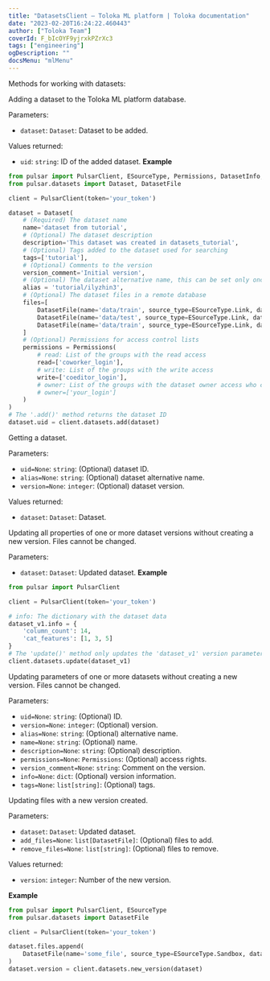 ```yaml
---
title: "DatasetsClient — Toloka ML platform | Toloka documentation"
date: "2023-02-20T16:24:22.460443"
author: ["Toloka Team"]
coverId: F_bIcOYF9yjrxkPZrXc3
tags: ["engineering"]
ogDescription: ""
docsMenu: "mlMenu"
---
```


Methods for working with datasets:

<Cut title="add(self, dataset)">

Adding a dataset to the Toloka ML platform database.

Parameters:

* `dataset`: `Dataset`: Dataset to be added.

Values returned:

* `uid`: `string`: ID of the added dataset.
**Example**

```py
from pulsar import PulsarClient, ESourceType, Permissions, DatasetInfo, RunInfo, ModelInfo
from pulsar.datasets import Dataset, DatasetFile

client = PulsarClient(token='your_token')

dataset = Dataset(
    # (Required) The dataset name
    name='dataset from tutorial',
    # (Optional) The dataset description
    description='This dataset was created in datasets_tutorial',
    # (Optional) Tags added to the dataset used for searching
    tags=['tutorial'],
    # (Optional) Comments to the version
    version_comment='Initial version',
    # (Optional) The dataset alternative name, this can be set only once and can't be changed
    alias = 'tutorial/ilyzhin3',
    # (Optional) The dataset files in a remote database
    files=[
        DatasetFile(name='data/train', source_type=ESourceType.Link, data_uri='s3.eu-central-1.amazonaws.com/BUCKET/dataset1'),
        DatasetFile(name='data/test', source_type=ESourceType.Link, data_uri='s3.eu-central-1.amazonaws.com/BUCKET/dataset2'),
        DatasetFile(name='data/train', source_type=ESourceType.Link, data_uri='s3.eu-central-1.amazonaws.com/BUCKET/readme'),
    ]
    # (Optional) Permissions for access control lists
    permissions = Permissions(
        # read: List of the groups with the read access
        read=['coworker_login'],
        # write: List of the groups with the write access
        write=['coeditor_login'],
        # owner: List of the groups with the dataset owner access who can edit the permissons, this is the dataset creator by default
        # owner=['your_login']
    )
)
# The '.add()' method returns the dataset ID
dataset.uid = client.datasets.add(dataset)
```

</Cut>

<Cut title="get(self, uid, alias, version)">

Getting a dataset.

Parameters:

* `uid=None`: `string`: (Optional) dataset ID.
* `alias=None`: `string`: (Optional) dataset alternative name.
* `version=None`: `integer`: (Optional) dataset version.

Values returned:

* `dataset`: `Dataset`: Dataset.

</Cut>

<Cut title="update(self, dataset)">

Updating all properties of one or more dataset versions without creating a new version. Files cannot be changed.

Parameters:

* `dataset`: `Dataset`: Updated dataset.
**Example**

```py
from pulsar import PulsarClient

client = PulsarClient(token='your_token')

# info: The dictionary with the dataset data
dataset_v1.info = {
    'column_count': 14,
    'cat_features': [1, 3, 5]
}
# The 'update()' method only updates the 'dataset_v1' version parameters (dataset first version)
client.datasets.update(dataset_v1)
```

</Cut>

<Cut title="patch(self, uid, version, alias, name, description, permissions, version_comment, info, tags)">

Updating parameters of one or more datasets without creating a new version. Files cannot be changed.

Parameters:

* `uid=None`: `string`: (Optional) ID.
* `version=None`: `integer`: (Optional) version.
* `alias=None`: `string`: (Optional) alternative name.
* `name=None`: `string`: (Optional) name.
* `description=None`: `string`: (Optional) description.
* `permissions=None`: `Permissions`: (Optional) access rights.
* `version_comment=None`: `string`: Comment on the version.
* `info=None`: `dict`: (Optional) version information.
* `tags=None`: `list[string]`: (Optional) tags.

</Cut>

<Cut title="new_version(self, dataset, add_files, remove_files)">

Updating files with a new version created.

Parameters:

* `dataset`: `Dataset`: Updated dataset.
* `add_files=None`: `list[DatasetFile]`: (Optional) files to add.
* `remove_files=None`: `list[string]`: (Optional) files to remove.

Values returned:

* `version`: `integer`: Number of the new version.

**Example**

```py
from pulsar import PulsarClient, ESourceType
from pulsar.datasets import DatasetFile

client = PulsarClient(token='your_token')

dataset.files.append(
    DatasetFile(name='some_file', source_type=ESourceType.Sandbox, data_id='123456')
)
dataset.version = client.datasets.new_version(dataset)
```

</Cut>
